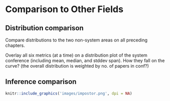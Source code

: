 # Comparison to Other Fields {#ch:nonsys}

## Distribution comparison
Compare distributions to the two non-system areas on all preceding chapters.

Overlay all six metrics (at a time) on a distribution plot of the system conference (including mean, median, and stddev span). How they fall on the curve? (the overall distribution is weighted by no. of papers in conf?)

## Inference comparison


```r
knitr::include_graphics('images/impostor.png', dpi = NA)
```
